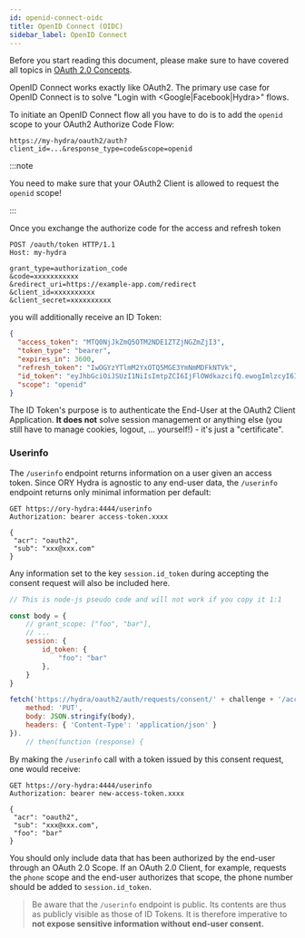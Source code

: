 ```yaml
---
id: openid-connect-oidc
title: OpenID Connect (OIDC)
sidebar_label: OpenID Connect
---
```


Before you start reading this document, please make sure to have covered all
topics in [OAuth 2.0 Concepts](./oauth2.mdx).

OpenID Connect works exactly like OAuth2. The primary use case for OpenID
Connect is to solve "Login with <Google|Facebook|Hydra>" flows.

To initiate an OpenID Connect flow all you have to do is to add the `openid`
scope to your OAuth2 Authorize Code Flow:

```
https://my-hydra/oauth2/auth?client_id=...&response_type=code&scope=openid
```

:::note

You need to make sure that your OAuth2 Client is allowed to request the `openid`
scope!

:::

Once you exchange the authorize code for the access and refresh token

```
POST /oauth/token HTTP/1.1
Host: my-hydra

grant_type=authorization_code
&code=xxxxxxxxxxx
&redirect_uri=https://example-app.com/redirect
&client_id=xxxxxxxxxx
&client_secret=xxxxxxxxxx
```

you will additionally receive an ID Token:

```json
{
  "access_token": "MTQ0NjJkZmQ5OTM2NDE1ZTZjNGZmZjI3",
  "token_type": "bearer",
  "expires_in": 3600,
  "refresh_token": "IwOGYzYTlmM2YxOTQ5MGE3YmNmMDFkNTVk",
  "id_token": "eyJhbGciOiJSUzI1NiIsImtpZCI6IjFlOWdkazcifQ.ewogImlzcyI6ICJodHRwOi8vc2VydmVyLmV4YW1wbGUuY29tIiwKICJzdWIiOiAiMjQ4Mjg5NzYxMDAxIiwKICJhdWQiOiAiczZCaGRSa3F0MyIsCiAibm9uY2UiOiAibi0wUzZfV3pBMk1qIiwKICJleHAiOiAxMzExMjgxOTcwLAogImlhdCI6IDEzMTEyODA5NzAKfQ.ggW8hZ1EuVLuxNuuIJKX_V8a_OMXzR0EHR9R6jgdqrOOF4daGU96Sr_P6qJp6IcmD3HP99Obi1PRs-cwh3LO-p146waJ8IhehcwL7F09JdijmBqkvPeB2T9CJNqeGpe-gccMg4vfKjkM8FcGvnzZUN4_KSP0aAp1tOJ1zZwgjxqGByKHiOtX7TpdQyHE5lcMiKPXfEIQILVq0pc_E2DzL7emopWoaoZTF_m0_N0YzFC6g6EJbOEoRoSK5hoDalrcvRYLSrQAZZKflyuVCyixEoV9GfNQC3_osjzw2PAithfubEEBLuVVk4XUVrWOLrLl0nx7RkKU8NXNHq-rvKMzqg",
  "scope": "openid"
}
```

The ID Token's purpose is to authenticate the End-User at the OAuth2 Client
Application. **It does not** solve session management or anything else (you
still have to manage cookies, logout, ... yourself!) - it's just a
"certificate".

### Userinfo

The `/userinfo` endpoint returns information on a user given an access token.
Since ORY Hydra is agnostic to any end-user data, the `/userinfo` endpoint
returns only minimal information per default:

```
GET https://ory-hydra:4444/userinfo
Authorization: bearer access-token.xxxx

{
 "acr": "oauth2",
 "sub": "xxx@xxx.com"
}
```

Any information set to the key `session.id_token` during accepting the consent
request will also be included here.

```js
// This is node-js pseudo code and will not work if you copy it 1:1

const body = {
    // grant_scope: ["foo", "bar"],
    // ...
    session: {
        id_token: {
            "foo": "bar"
        },
    }
}

fetch('https://hydra/oauth2/auth/requests/consent/' + challenge + '/accept', {
    method: 'PUT',
    body: JSON.stringify(body),
    headers: { 'Content-Type': 'application/json' }
}).
    // then(function (response) {
```

By making the `/userinfo` call with a token issued by this consent request, one
would receive:

```
GET https://ory-hydra:4444/userinfo
Authorization: bearer new-access-token.xxxx

{
 "acr": "oauth2",
 "sub": "xxx@xxx.com",
 "foo": "bar"
}
```

You should only include data that has been authorized by the end-user through an
OAuth 2.0 Scope. If an OAuth 2.0 Client, for example, requests the `phone` scope
and the end-user authorizes that scope, the phone number should be added to
`session.id_token`.

> Be aware that the `/userinfo` endpoint is public. Its contents are thus as
> publicly visible as those of ID Tokens. It is therefore imperative to **not
> expose sensitive information without end-user consent.**
